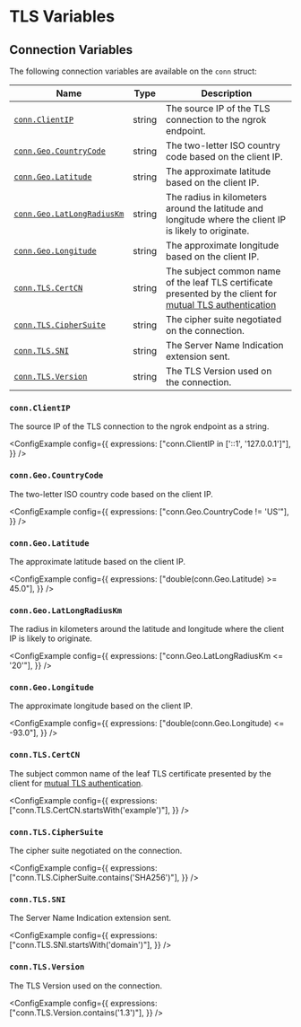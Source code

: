 
# TLS Variables

## Connection Variables

The following connection variables are available on the `conn` struct:

| Name                                                  | Type   | Description                                                                                                                  |
| ----------------------------------------------------- | ------ | ---------------------------------------------------------------------------------------------------------------------------- |
| [`conn.ClientIP`](#connclientip)                      | string | The source IP of the TLS connection to the ngrok endpoint.                                                                   |
| [`conn.Geo.CountryCode`](#conngeocountrycode)         | string | The two-letter ISO country code based on the client IP.                                                                      |
| [`conn.Geo.Latitude`](#conngeolatitude)               | string | The approximate latitude based on the client IP.                                                                             |
| [`conn.Geo.LatLongRadiusKm`](#conngeolatlongradiuskm) | string | The radius in kilometers around the latitude and longitude where the client IP is likely to originate.                       |
| [`conn.Geo.Longitude`](#conngeolongitude)             | string | The approximate longitude based on the client IP.                                                                            |
| [`conn.TLS.CertCN`](#conntlscertcn)                   | string | The subject common name of the leaf TLS certificate presented by the client for [mutual TLS authentication](/tls/mutual-tls) |
| [`conn.TLS.CipherSuite`](#conntlsciphersuite)         | string | The cipher suite negotiated on the connection.                                                                               |
| [`conn.TLS.SNI`](#conntlssni)                         | string | The Server Name Indication extension sent.                                                                                   |
| [`conn.TLS.Version`](#conntlsversion)                 | string | The TLS Version used on the connection.                                                                                      |

### `conn.ClientIP`

The source IP of the TLS connection to the ngrok endpoint as a string.

<ConfigExample
	config={{
		expressions: ["conn.ClientIP in ['::1', '127.0.0.1']"],
	}}
/>

### `conn.Geo.CountryCode`

The two-letter ISO country code based on the client IP.

<ConfigExample
	config={{
		expressions: ["conn.Geo.CountryCode != 'US'"],
	}}
/>

### `conn.Geo.Latitude`

The approximate latitude based on the client IP.

<ConfigExample
	config={{
		expressions: ["double(conn.Geo.Latitude) >= 45.0"],
	}}
/>

### `conn.Geo.LatLongRadiusKm`

The radius in kilometers around the latitude and longitude where the client IP is likely to originate.

<ConfigExample
	config={{
		expressions: ["conn.Geo.LatLongRadiusKm <= '20'"],
	}}
/>

### `conn.Geo.Longitude`

The approximate longitude based on the client IP.

<ConfigExample
	config={{
		expressions: ["double(conn.Geo.Longitude) <= -93.0"],
	}}
/>

### `conn.TLS.CertCN`

The subject common name of the leaf TLS certificate presented by the client for [mutual TLS authentication](/tls/mutual-tls).

<ConfigExample
	config={{
		expressions: ["conn.TLS.CertCN.startsWith('example')"],
	}}
/>

### `conn.TLS.CipherSuite`

The cipher suite negotiated on the connection.

<ConfigExample
	config={{
		expressions: ["conn.TLS.CipherSuite.contains('SHA256')"],
	}}
/>

### `conn.TLS.SNI`

The Server Name Indication extension sent.

<ConfigExample
	config={{
		expressions: ["conn.TLS.SNI.startsWith('domain')"],
	}}
/>

### `conn.TLS.Version`

The TLS Version used on the connection.

<ConfigExample
	config={{
		expressions: ["conn.TLS.Version.contains('1.3')"],
	}}
/>
